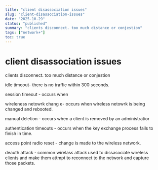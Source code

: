 ```yaml
---
title: "client disassociation issues"
slug: "client-disassociation-issues"
date: "2025-10-29"
status: "published"
summary: "clients disconnect. too much distance or conjestion"
tags: ["network+"]
toc: true
---
```


# client disassociation issues

clients disconnect. too much distance or conjestion 

idle timeout- there is no traffic within 300 seconds. 

session timeout - occurs when 

wireleness netowrk chang e- occurs when wireless netowrk is being changed and rebooted. 

manual deletion - occurs when a client is removed by an administratior 

authentication timeouts - occurs when the key exchange process fails to finish in time. 

access point radio reset - change is made to the wireless network. 

deauth attack - common wirelass attack used to dissasociate wireless clients and make them attmpt to reconnect to the network and capture those packets.